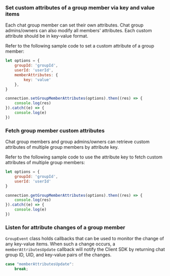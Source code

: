 <PlatformWrapper platform="web">

### Set custom attributes of a group member via key and value items

Each chat group member can set their own attributes. Chat group admins/owners can also modify all members' attributes. Each custom attribute should be in key-value format.

Refer to the following sample code to set a custom attribute of a group member:

```javascript
let options = {
    groupId: 'groupId',
    userId: 'userId',
    memberAttributes: {
        key: 'value'
    },
}

connection.setGroupMemberAttributes(options).then((res) => {
    console.log(res)
}).catch((e) => {
    console.log(e)
})
```

### Fetch group member custom attributes

Chat group members and group admins/owners can retrieve custom attributes of multiple group members by attribute key.

Refer to the following sample code to use the attribute key to fetch custom attributes of multiple group members:

```javascript
let options = {
    groupId: 'groupId',
    userId: 'userId'
}

connection.getGroupMemberAttributes(options).then((res) => {
    console.log(res)
}).catch((e) => {
    console.log(e)
})
```


### Listen for attribute changes of a group member

`GroupEvent` class holds callbacks that can be used to monitor the change of any key-value items. When such a change occurs, a `memberAttributesUpdate` callback will notify the Client SDK by returning chat group ID, UID, and key-value pairs of the changes.

```javascript
case "memberAttributesUpdate":
    break;
```

</PlatformWrapper>